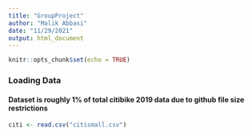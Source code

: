 ```yaml
---
title: "GroupProject"
author: "Malik Abbasi"
date: "11/29/2021"
output: html_document
---
```


```r
knitr::opts_chunk$set(echo = TRUE)
```

### Loading Data
#### Dataset is roughly 1% of total citibike 2019 data due to github file size restrictions

```r
citi <- read.csv("citismall.csv")
```

